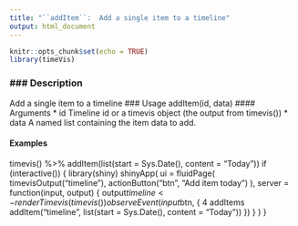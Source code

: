 ```yaml
---
title: "``addItem``:  Add a single item to a timeline"
output: html_document
---
```


```r
knitr::opts_chunk$set(echo = TRUE)
library(timeVis)
```


### ### Description
Add a single item to a timeline
### Usage
addItem(id, data)
#### Arguments 
* id Timeline id or a timevis object (the output from timevis())
* data A named list containing the item data to add.

#### Examples
timevis() %>%
addItem(list(start = Sys.Date(), content = "Today"))
if (interactive()) {
library(shiny)
shinyApp(
ui = fluidPage(
timevisOutput("timeline"),
actionButton("btn", "Add item today")
),
server = function(input, output) {
output$timeline <- renderTimevis(
timevis()
)
observeEvent(input$btn, {
4 addItems
addItem("timeline", list(start = Sys.Date(), content = "Today"))
})
}
)
}




